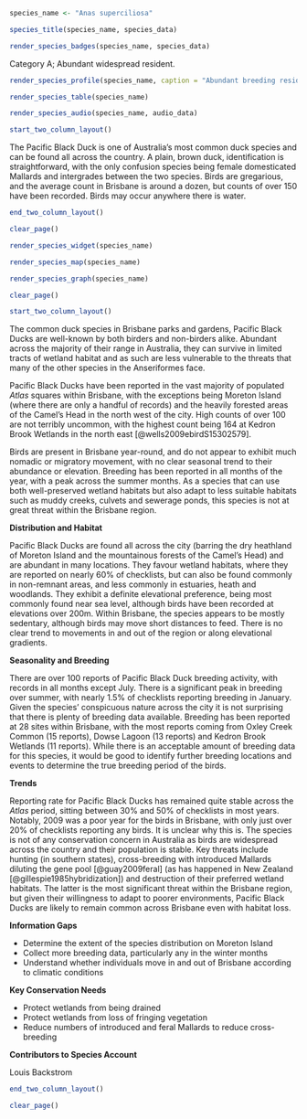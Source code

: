 ```r
species_name <- "Anas superciliosa"
```

```r
species_title(species_name, species_data)
```

```r
render_species_badges(species_name, species_data)
```

Category A; Abundant widespread resident.

```r
render_species_profile(species_name, caption = "Abundant breeding resident in freshwater habitats. Records all throughout the year with no clear pattern, although some variation in abundance across the previous decade. Not of conservation concern, although some minor threats to the population both in Brisbane and across range. Photo by Richard Fuller, Mookin-Bah Reserve, 7 Feb 2018. ")
```

```r
render_species_table(species_name)
```

```r
render_species_audio(species_name, audio_data)
```

```r
start_two_column_layout()
```

The Pacific Black Duck is one of Australia's most common duck species and can be found all across the country. A plain, brown duck, identification is straightforward, with the only confusion species being female domesticated Mallards and intergrades between the two species. Birds are gregarious, and the average count in Brisbane is around a dozen, but counts of over 150 have been recorded. Birds may occur anywhere there is water.

```r
end_two_column_layout()
```

```r
clear_page()
```

```r
render_species_widget(species_name)
```

```r
render_species_map(species_name)
```

```r
render_species_graph(species_name)
```

```r
clear_page()
```

```r
start_two_column_layout()
```

The common duck species in Brisbane parks and gardens, Pacific Black Ducks are well-known by both birders and non-birders alike. Abundant across the majority of their range in Australia, they can survive in limited tracts of wetland habitat and as such are less vulnerable to the threats that many of the other species in the Anseriformes face.

Pacific Black Ducks have been reported in the vast majority of populated _Atlas_ squares within Brisbane, with the exceptions being Moreton Island (where there are only a handful of records) and the heavily forested areas of the Camel's Head in the north west of the city. High counts of over 100 are not terribly uncommon, with the highest count being 164 at Kedron Brook Wetlands in the north east [@wells2009ebirdS15302579].

Birds are present in Brisbane year-round, and do not appear to exhibit much nomadic or migratory movement, with no clear seasonal trend to their abundance or elevation. Breeding has been reported in all months of the year, with a peak across the summer months. As a species that can use both well-preserved wetland habitats but also adapt to less suitable habitats such as muddy creeks, culvets and sewerage ponds, this species is not at great threat within the Brisbane region.

**Distribution and Habitat**

Pacific Black Ducks are found all across the city (barring the dry heathland of Moreton Island and the mountainous forests of the Camel's Head) and are abundant in many locations. They favour wetland habitats, where they are reported on nearly 60% of checklists, but can also be found commonly in non-remnant areas, and less commonly in estuaries, heath and woodlands. They exhibit a definite elevational preference, being most commonly found near sea level, although birds have been recorded at elevations over 200m. Within Brisbane, the species appears to be mostly sedentary, although birds may move short distances to feed. There is no clear trend to movements in and out of the region or along elevational gradients.

**Seasonality and Breeding**

There are over 100 reports of Pacific Black Duck breeding activity, with records in all months except July. There is a significant peak in breeding over summer, with nearly 1.5% of checklists reporting breeding in January. Given the species' conspicuous nature across the city it is not surprising that there is plenty of breeding data available. Breeding has been reported at 28 sites within Brisbane, with the most reports coming from Oxley Creek Common (15 reports), Dowse Lagoon (13 reports) and Kedron Brook Wetlands (11 reports). While there is an acceptable amount of breeding data for this species, it would be good to identify further breeding locations and events to determine the true breeding period of the birds.

**Trends**

Reporting rate for Pacific Black Ducks has remained quite stable across the _Atlas_ period, sitting between 30% and 50% of checklists in most years. Notably, 2009 was a poor year for the birds in Brisbane, with only just over 20% of checklists reporting any birds. It is unclear why this is. The species is not of any conservation concern in Australia as birds are widespread across the country and their population is stable. Key threats include hunting (in southern states), cross-breeding with introduced Mallards diluting the gene pool [@guay2009feral] (as has happened in New Zealand [@gillespie1985hybridization]) and destruction of their preferred wetland habitats. The latter is the most significant threat within the Brisbane region, but given their willingness to adapt to poorer environments, Pacific Black Ducks are likely to remain common across Brisbane even with habitat loss.

**Information Gaps**

- Determine the extent of the species distribution on Moreton Island
- Collect more breeding data, particularly any in the winter months
- Understand whether individuals move in and out of Brisbane according to climatic conditions

**Key Conservation Needs**

- Protect wetlands from being drained
- Protect wetlands from loss of fringing vegetation
- Reduce numbers of introduced and feral Mallards to reduce cross-breeding

**Contributors to Species Account**

Louis Backstrom

```r
end_two_column_layout()
```

```r
clear_page()
```
